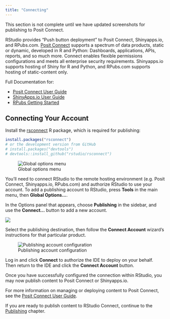 ```yaml
---
title: "Connecting"
---
```


::: {.callout-warning}
This section is not complete until we have updated screenshots for publishing to Posit Connect.
:::

RStudio provides "Push button deployment" to Posit Connect, Shinyapps.io, and RPubs.com. [Posit Connect](https://www.posit.co/products/connect/) supports a spectrum of data products, static or dynamic, developed in R and Python: Dashboards, applications, APIs, reports, and so much more. Connect enables flexible permissions configurations and meets all enterprise security requirements. Shinyapps.io supports hosting of Shiny for R and Python, and RPubs.com supports hosting of static-content only.

Full Documentation for:  

- [Posit Connect User Guide](https://docs.posit.co/connect/user/connecting/)
- [ShinyApps.io User Guide](https://docs.posit.co/shinyapps.io/)
- [RPubs Getting Started](https://rpubs.com/about/getting-started)

## Connecting Your Account

Install the [rsconnect](https://rstudio.github.io/rsconnect/) R package, which is required for publishing:

```r
install.packages("rsconnect")
# or the development version from GitHub
# install.packages("devtools")
# devtools::install_github("rstudio/rsconnect")
```

![Global options menu](images/connecting-1.png){fig-alt="Global options menu"}

You'll need to connect RStudio to the remote hosting environment (e.g. Posit Connect, Shinyapps.io, RPubs.com) and authorize RStudio to use your account. To add a publishing account to RStudio, press **Tools** in the main menu, then **Global Options\...**.

In the Options panel that appears, choose **Publishing** in the sidebar, and use the **Connect\...** button to add a new account.

![](images/connecting-publishing.png){fig-alt="The Global options menu, highlighting the Publishing tab and the Connect... button"}


Select the publishing destination, then follow the **Connect Account** wizard's instructions for that particular product.

![Publishing account configuration](images/connect-account.png){fig-alt="Publishing account configuration"}

Log in and click **Connect** to authorize the IDE to deploy on your behalf. Then return to the IDE and click the **Connect Account** button.

Once you have successfully configured the connection within RStudio, you may now publish content to Posit Connect or Shinyapps.io.

For more information on managing or deploying content to Posit Connect, see the [Posit Connect User Guide](https://docs.posit.co/connect/user/).

If you are ready to publish content to RStudio Connect, continue to the [Publishing](https://docs.posit.co/connect/user/publishing/) chapter.

